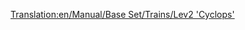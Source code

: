 [[Translation:en/Manual/Base Set/Trains/Lev2 'Cyclops']]
{{hu/Manual/Base Set/Trains/Navbox Mozdonyok}}
{{hu/Manual/Base Set/Trains/Vonatok|Name=Lev2 'Küklopsz'
|Image=[[File:en/Manual/Base Set/Trains/Lev2cyclops.png]]
|Cost=£86,718 ($173.436)
|Speed=450 km/h (281 mph)
|Weight=120 t
|Power=12,000 LE (8.948 kW)
|Annual=£3,557 ($7.114)
|Designed=2028
|Lifespan=20
|Capacity=N/A
|Leírás=
|Valósság=Valós megfelelője még nincs, de néhány év múlva, a [http://hu.wikipedia.org/wiki/Maglev maglev vonatok] második generációjának megjelenésekor talán lesz.
}}